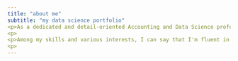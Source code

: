 ```yaml
---
title: "about me"
subtitle: "my data science portfolio"
<p>As a dedicated and detail-oriented Accounting and Data Science professional, I am pursuing a Bachelor of Science in Accounting with a Certificate in Data Science at Brigham Young University–Idaho, boasting a perfect 4.0 GPA. My academic journey is distinguished by a Thomas E. Ricks academic achievement scholarship and active participation in leadership roles, including serving as a Heber J. Grant Mentor.
<p> 
<p>Among my skills and various interests, I can say that I'm fluent in Spanish, I am also an apprentice ballet dancer, and I'm continuously expanding my knowledge in data and accounting systems with skills in MS Excel, Python, MySQL, Tableau, PowerBI, QBO, Drake, and Idea.
<p>
---
```



